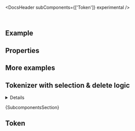 
<Meta of={ComponentStories} />

[//]: # 'todo: check why subcomponents are not displayed via CEM'

<DocsHeader subComponents={['Token']} experimental />

<br />

## Example

<Canvas of={ComponentStories.Default} />

## Properties

<ControlsWithNote of={ComponentStories.Default} />

## More examples

## Tokenizer with selection & delete logic

<Canvas of={ComponentStories.WithLogic} />

<details>

    <summary>Show Code</summary>

```tsx
function TokenizerComponent(props) {
  const [countries, setCountries] = useState([
    'Andorra',
    'Bulgaria',
    'Canada',
    'Denmark',
    'Estonia',
    'Fiji',
    'Ghana',
    'India',
    'Japan',
    'Kenya',
    'Luxembourg',
    'Mexico',
    'Nepal',
    'Qatar',
    'Uganda'
  ]);
  const [selectedCountries, setSelectedCountries] = useState<string[]>([]);
  const handleTokenDelete: TokenizerPropTypes['onTokenDelete'] = (e) => {
    const { tokens } = e.detail;
    if (tokens) {
      const tokensToDelete = tokens.map((token) => token.text);
      setCountries((prev) => prev.filter((country) => !tokensToDelete.includes(country)));
      setSelectedCountries([]);
    }
  };
  const handleSelectionChange: TokenizerPropTypes['onSelectionChange'] = (e) => {
    const { tokens } = e.detail;
    if (tokens) {
      const selectedTokens = tokens.map((token) => token.text);
      setSelectedCountries(selectedTokens);
    }
  };
  return (
    <>
      <Tokenizer {...props} onTokenDelete={handleTokenDelete} onSelectionChange={handleSelectionChange}>
        {countries.map((country) => (
          <Token key={country} text={country} />
        ))}
      </Tokenizer>
      <br />
      <div style={{ display: 'flex', gap: '0.2rem' }}>
        <Label showColon>Selected countries</Label>
        <Text>{selectedCountries.join(', ')}</Text>
      </div>
    </>
  );
}
```

</details>

<Markdown>{SubcomponentsSection}</Markdown>

## Token

<Description of={Token} />
<ArgTypesWithNote of={Token} />

<Footer />
